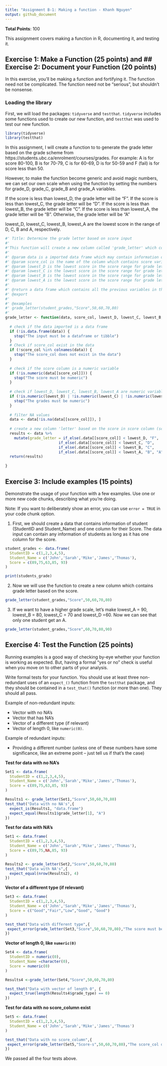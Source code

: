 ```yaml
---
title: "Assignment B-1: Making a function - Khanh Nguyen"
output: github_document
---
```


__Total Points__: 100


This assignment covers making a function in R, documenting it, and testing it. 


## Exercise 1: Make a Function (25 points) and ## Exercise 2: Document your Function (20 points)

In this exercise, you'll be making a function and fortifying it. The function need not be complicated. The function need not be "serious", but shouldn't be nonsense.

### Loading the library 

First, we will load the packages: `tidyverse` and `testthat`.  `tidyverse` includes some functions used to create our new function, and `testthat` was used to test our new function. 

```r
library(tidyverse)
library(testthat)
```

In this assignment, I will create a function to to generate the grade letter based on the grade scheme from https://students.ubc.ca/enrolment/courses/grades. For example: A is for score 80-100, B is for 70-79, C is for 60-69, D is for 50-59 and F (fail) is for score less than 50. 

However, to make the function become generic and avoid magic numbers, we can set our own scale when using the function by setting the numbers for grade_D, grade_C, grade_B and grade_A variables. 

If the score is less than lowest_D, the grade letter will be "F".
If the score is less than lowest_C, the grade letter will be "D".
If the score is less than lowest_B, the grade letter will be "C".
If the score is less than lowest_A, the grade letter will be "B".
Otherwise, the grade letter will be "A"

lowest_D, lowest_C, lowest_B, lowest_A are the lowest score in the range of D, C, B and A, respectively. 

```r
#' Title: Determine the grade letter based on score input
#'
#'This function will create a new column called 'grade_letter' which contains the grade letter based on the number of score of students in the imported data. 
#'
#' @param data is a imported data frame which may contain information of students and their scores. The information can be anything (studentID, names, or date of birth)
#' @param score_col is the name of the column which contains score variables (numeric variables)
#' @param lowest_D is the lowest score in the score range for grade letter D 
#' @param lowest_C is the lowest score in the score range for grade letter C
#' @param lowest_B is the lowest score in the score range for grade letter B
#' @param lowest_A is the lowest score in the score range for grade letter A  
#'
#' @return a data frame which contains all the previous variables in the original data plus one new variable called 'grade letter'
#' @export
#'
#' @examples
#' grade_letter(student_grades,"Score",50,60,70,80)
#'
grade_letter <- function(data, score_col, lowest_D, lowest_C, lowest_B, lowest_A) {
  
  # check if the data imported is a data frame
  if (!is.data.frame(data)) {
    stop("The input must be a dataframe or tibble")
  }
  # Check if score_col exist in the data
  if (!score_col %in% colnames(data)) {
    stop("The score_col does not exist in the data")
  }
 
  # check if the score column is a numeric variable
  if (!is.numeric(data[[score_col]])) {
    stop("The score must be numeric")
  }
  
  # check if lowest_D, lowest_C, lowest_B, lowest_A are numeric variables
  if (!is.numeric(lowest_D) | !is.numeric(lowest_C) | !is.numeric(lowest_B)| !is.numeric(lowest_A)) {
    stop("The grades must be numeric")
  }
      
  # filter NA values
  data <- data[!is.na(data[[score_col]]), ]
  
  # create a new column 'letter' based on the score in score column (score_col)
  results <- data %>% 
    mutate(grade_letter = if_else(.data[[score_col]] < lowest_D, "F",
                        if_else(.data[[score_col]] < lowest_C, "D",
                        if_else(.data[[score_col]] < lowest_B, "C",
                        if_else(.data[[score_col]] < lowest_A, "B", "A")))))
  return(results)
  
}
```


## Exercise 3: Include examples (15 points)

Demonstrate the usage of your function with a few examples. Use one or more new code chunks, describing what you're doing.

Note: If you want to deliberately show an error, you can use `error = TRUE` in your code chunk option.

1. First, we should create a data that contains information of student (StudentID and Student_Name) and one column for their Score. The data input can contain any information of students as long as it has one column for the score. 

```r
student_grades <- data.frame(
  StudentID = c(1,2,3,4,5),
  Student_Name = c('John','Sarah','Mike','James','Thomas'),
  Score = c(89,75,63,85, 93)
)

print(students_grade)
```
2. Now we will use the function to create a new column which contains grade letter based on the score. 

```r
grade_letter(student_grades,"Score",50,60,70,80)
```
3. If we want to have a higher grade scale, let's make lowest_A = 90, lowest_B = 80, lowest_C = 70 and lowest_D =60. Now we can see that only one student get an A. 

```r
grade_letter(student_grades,"Score",60,70,80,90)
```


## Exercise 4: Test the Function (25 points)

Running examples is a good way of checking by-eye whether your function is working as expected. But, having a formal "yes or no" check is useful when you move on to other parts of your analysis.

Write formal tests for your function. You should use at least three non-redundant uses of an `expect_()` function from the `testthat` package, and they should be contained in a `test_that()` function (or more than one). They should all pass. 

Example of non-redundant inputs:

- Vector with no NA's
- Vector that has NA's
- Vector of a different type (if relevant)
- Vector of length 0, like `numeric(0)`.

Example of redundant inputs:

- Providing a different number (unless one of these numbers have some significance, like an extreme point -- just tell us if that's the case)

__Test for data with no NA's__

```r
Set1 <- data.frame(
  StudentID = c(1,2,3,4,5),
  Student_Name = c('John','Sarah','Mike','James','Thomas'),
  Score = c(89,75,63,85, 93)
)
```

```r
Results1 <- grade_letter(Set1,"Score",50,60,70,80) 
test_that("Data with no NA's",{
  expect_is(Results1, "data.frame")
  expect_equal(Results1$grade_letter[1], "A")
})
```

__Test for data with NA's__

```r
Set1 <- data.frame(
  StudentID = c(1,2,3,4,5),
  Student_Name = c('John','Sarah','Mike','James','Thomas'),
  Score = c(89,75,NA,85, 93)
)
```

```r
Results2 <- grade_letter(Set2,"Score",50,60,70,80) 
test_that("Data with NA's",{
  expect_equal(nrow(Results2), 4)
})
```


__Vector of a different type (if relevant)__
```r
Set3 <- data.frame(
  StudentID = c(1,2,3,4,5),
  Student_Name = c('John','Sarah','Mike','James','Thomas'),
  Score = c("Good","Fair","Low","Good", "Good")
)
```

```r
test_that("Data with different type",{
 expect_error(grade_letter(Set3,"Score",50,60,70,80),"The score must be numeric")
})
```
__Vector of length 0, like `numeric(0)`__
```r
Set4 <- data.frame(
  StudentID = numeric(0),
  Student_Name =character(0),
  Score = numeric(0)
)
```

```r
Results4 <-grade_letter(Set4,"Score",50,60,70,80) 

test_that("Data with vector of length 0", {
  expect_true(length(Results4$grade_type) == 0)
})

```

__Test for data with no score_column exist__

```r
Set5 <- data.frame(
  StudentID = c(1,2,3,4,5),
  Student_Name = c('John','Sarah','Mike','James','Thomas')
)
```

```r
test_that("Data with no score_column",{
 expect_error(grade_letter(Set5,"Score-s",50,60,70,80),"The score_col does not exist in the data")
})
```


We passed all the four tests above.


